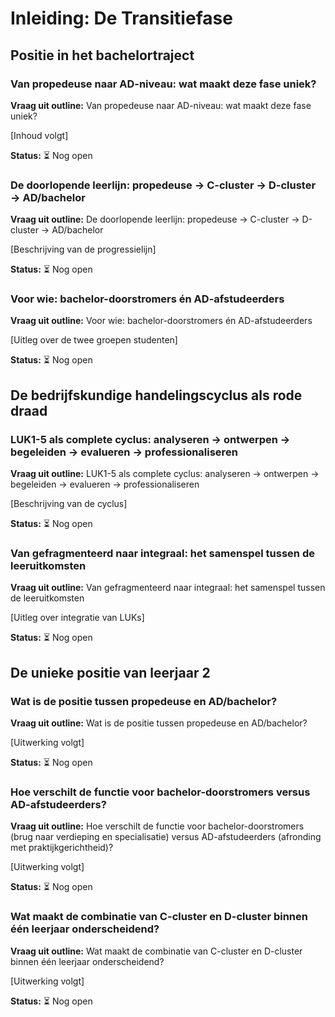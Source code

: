 # Inleiding: De Transitiefase

## Positie in het bachelortraject

### Van propedeuse naar AD-niveau: wat maakt deze fase uniek?

**Vraag uit outline:** Van propedeuse naar AD-niveau: wat maakt deze fase uniek?

[Inhoud volgt]

**Status:** ⏳ Nog open

### De doorlopende leerlijn: propedeuse → C-cluster → D-cluster → AD/bachelor

**Vraag uit outline:** De doorlopende leerlijn: propedeuse → C-cluster → D-cluster → AD/bachelor

[Beschrijving van de progressielijn]

**Status:** ⏳ Nog open

### Voor wie: bachelor-doorstromers én AD-afstudeerders

**Vraag uit outline:** Voor wie: bachelor-doorstromers én AD-afstudeerders

[Uitleg over de twee groepen studenten]

**Status:** ⏳ Nog open

## De bedrijfskundige handelingscyclus als rode draad

### LUK1-5 als complete cyclus: analyseren → ontwerpen → begeleiden → evalueren → professionaliseren

**Vraag uit outline:** LUK1-5 als complete cyclus: analyseren → ontwerpen → begeleiden → evalueren → professionaliseren

[Beschrijving van de cyclus]

**Status:** ⏳ Nog open

### Van gefragmenteerd naar integraal: het samenspel tussen de leeruitkomsten

**Vraag uit outline:** Van gefragmenteerd naar integraal: het samenspel tussen de leeruitkomsten

[Uitleg over integratie van LUKs]

**Status:** ⏳ Nog open

## De unieke positie van leerjaar 2

### Wat is de positie tussen propedeuse en AD/bachelor?

**Vraag uit outline:** Wat is de positie tussen propedeuse en AD/bachelor?

[Uitwerking volgt]

**Status:** ⏳ Nog open

### Hoe verschilt de functie voor bachelor-doorstromers versus AD-afstudeerders?

**Vraag uit outline:** Hoe verschilt de functie voor bachelor-doorstromers (brug naar verdieping en specialisatie) versus AD-afstudeerders (afronding met praktijkgerichtheid)?

[Uitwerking volgt]

**Status:** ⏳ Nog open

### Wat maakt de combinatie van C-cluster en D-cluster binnen één leerjaar onderscheidend?

**Vraag uit outline:** Wat maakt de combinatie van C-cluster en D-cluster binnen één leerjaar onderscheidend?

[Uitwerking volgt]

**Status:** ⏳ Nog open
